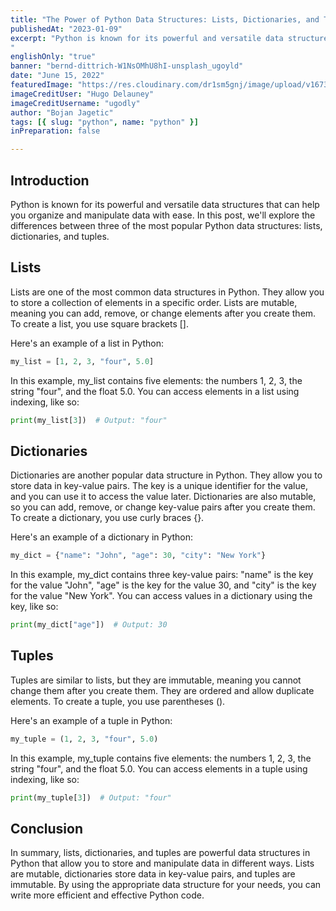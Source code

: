```yaml
---
title: "The Power of Python Data Structures: Lists, Dictionaries, and Tuples"
publishedAt: "2023-01-09"
excerpt: "Python is known for its powerful and versatile data structures that can help you organize and manipulate data with ease.
"
englishOnly: "true"
banner: "bernd-dittrich-W1NsOMhU8hI-unsplash_ugoyld"
date: "June 15, 2022"
featuredImage: "https://res.cloudinary.com/dr1sm5gnj/image/upload/v1673448130/igutech/blogs/geraldo-stanislas-JfPIfLTaJY4-unsplash_b4k0ui.jpg"
imageCreditUser: "Hugo Delauney"
imageCreditUsername: "ugodly"
author: "Bojan Jagetic"
tags: [{ slug: "python", name: "python" }]
inPreparation: false

---
```

## Introduction
Python is known for its powerful and versatile data structures that can help you organize and manipulate data with ease. In this post, we'll explore the differences between three of the most popular Python data structures: lists, dictionaries, and tuples.

## Lists
Lists are one of the most common data structures in Python. They allow you to store a collection of elements in a specific order. Lists are mutable, meaning you can add, remove, or change elements after you create them. To create a list, you use square brackets [].

Here's an example of a list in Python:

```python
my_list = [1, 2, 3, "four", 5.0]
```
In this example, my_list contains five elements: the numbers 1, 2, 3, the string "four", and the float 5.0. You can access elements in a list using indexing, like so:

```python
print(my_list[3])  # Output: "four"
```

## Dictionaries
Dictionaries are another popular data structure in Python. They allow you to store data in key-value pairs. The key is a unique identifier for the value, and you can use it to access the value later. Dictionaries are also mutable, so you can add, remove, or change key-value pairs after you create them. To create a dictionary, you use curly braces {}.

Here's an example of a dictionary in Python:

```python
my_dict = {"name": "John", "age": 30, "city": "New York"}
```

In this example, my_dict contains three key-value pairs: "name" is the key for the value "John", "age" is the key for the value 30, and "city" is the key for the value "New York". You can access values in a dictionary using the key, like so:

```python
print(my_dict["age"])  # Output: 30
```

## Tuples
Tuples are similar to lists, but they are immutable, meaning you cannot change them after you create them. They are ordered and allow duplicate elements. To create a tuple, you use parentheses ().

Here's an example of a tuple in Python:

```python
my_tuple = (1, 2, 3, "four", 5.0)
```
In this example, my_tuple contains five elements: the numbers 1, 2, 3, the string "four", and the float 5.0. You can access elements in a tuple using indexing, like so:

```python
print(my_tuple[3])  # Output: "four"
```

## Conclusion
In summary, lists, dictionaries, and tuples are powerful data structures in Python that allow you to store and manipulate data in different ways. Lists are mutable, dictionaries store data in key-value pairs, and tuples are immutable. By using the appropriate data structure for your needs, you can write more efficient and effective Python code.